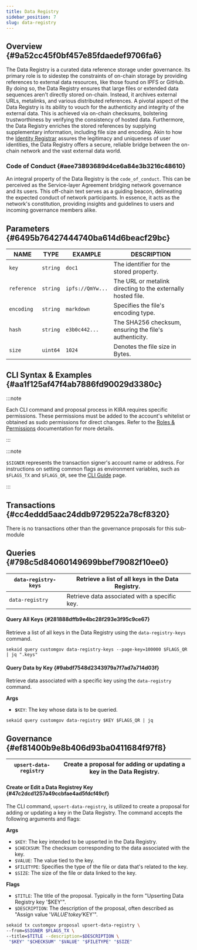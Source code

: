 ```yaml
---
title: Data Registry
sidebar_position: 7
slug: data-registry
---
```





## Overview {#9a52cc45f0bf457e85fdaedef9706fa6}


The Data Registry is a curated data reference storage under governance. Its primary role is to sidestep the constraints of on-chain storage by providing references to external data resources, like those found on IPFS or GitHub. By doing so, the Data Registry ensures that large files or extended data sequences aren't directly stored on-chain. Instead, it archives external URLs, metalinks, and various distributed references. A pivotal aspect of the Data Registry is its ability to vouch for the authenticity and integrity of the external data. This is achieved via on-chain checksums, bolstering trustworthiness by verifying the consistency of hosted data. Furthermore, the Data Registry enriches the stored references by supplying supplementary information, including file size and encoding. Akin to how the [Identity Registrar](/docs/backend---sekai/modules/governance/identity-registrar) assures the legitimacy and uniqueness of user identities, the Data Registry offers a secure, reliable bridge between the on-chain network and the vast external data world.


### Code of Conduct {#aee73893689d4ce6a84e3b3216c48610}


An integral property of the Data Registry is the `code_of_conduct`. This can be perceived as the Service-layer Agreement bridging network governance and its users. This off-chain text serves as a guiding beacon, delineating the expected conduct of network participants. In essence, it acts as the network's constitution, providing insights and guidelines to users and incoming governance members alike.


## Parameters {#6495b76427444740ba614d6beacf29bc}


| NAME        | **TYPE** | **EXAMPLE**      | **DESCRIPTION**                                              |
| ----------- | -------- | ---------------- | ------------------------------------------------------------ |
| `key`       | `string` | `doc1`           | The identifier for the stored property.                      |
| `reference` | `string` | `ipfs://QmYw...` | The URL or metalink directing to the externally hosted file. |
| `encoding`  | `string` | `markdown`       | Specifies the file's encoding type.                          |
| `hash`      | `string` | `e3b0c442...`    | The SHA256 checksum, ensuring the file's authenticity.       |
| `size`      | `uint64` | `1024`           | Denotes the file size in Bytes.                              |


## CLI Syntax & Examples {#aa1f125af47f4ab7886fd90029d3380c}


:::note

Each CLI command and proposal process in KIRA requires specific permissions. These permissions must be added to the account's whitelist or obtained as sudo permissions for direct changes. Refer to the [Roles & Permissions](/docs/backend---sekai/modules/governance/roles--permissions) documentation for more details. 

:::




:::note

`$SIGNER` represents the transaction signer's account name or address. For instructions on setting common flags as environment variables, such as `$FLAGS_TX` and `$FLAGS_QR`, see the [CLI Guide](/docs/backend---sekai/cli-guide) page.

:::




<Tabs>
<TabItem value="transactions" label="Transactions">


## Transactions {#cc4eddd5aac24ddb9729522a78cf8320}


There is no transactions other than the governance proposals for this sub-module



</TabItem>
<TabItem value="queries" label="Queries">


## Queries {#798c5d84060149699bbef79082f10ee0}


| `data-registry-keys` | Retrieve a list of all keys in the Data Registry. |
| -------------------- | ------------------------------------------------- |
| `data-registry`      | Retrieve data associated with a specific key.     |


#### Query All Keys {#281888dffb9e4bc28f293e3f95c9ce67}


Retrieve a list of all keys in the Data Registry using the `data-registry-keys` command.


```shell
sekaid query customgov data-registry-keys --page-key=100000 $FLAGS_QR | jq ".keys"
```


#### Query Data by Key {#9abdf7548d2343979a7f7ad7a714d03f}


Retrieve data associated with a specific key using the `data-registry` command.


**Args**

- **`$`**`KEY`: The key whose data is to be queried.

```shell
sekaid query customgov data-registry $KEY $FLAGS_QR | jq
```



</TabItem>
<TabItem value="governance" label="Governance">


## Governance {#ef81400b9e8b406d93ba0411684f97f8}


| `upsert-data-registry` | Create a proposal for adding or updating a key in the Data Registry. |
| ---------------------- | -------------------------------------------------------------------- |


#### Create or Edit a Data Registrey Key {#47c2dcd1257a49ccbfae4ad5fdcf49cf}


The CLI command, `upsert-data-registry`, is utilized to create a proposal for adding or updating a key in the Data Registry. The command accepts the following arguments and flags:


**Args**

- `$KEY`: The key intended to be upserted in the Data Registry.
- `$CHECKSUM`: The checksum corresponding to the data associated with the key.
- `$VALUE`: The value tied to the key.
- `$FILETYPE`: Specifies the type of the file or data that's related to the key.
- `$SIZE`: The size of the file or data linked to the key.

**Flags**

- `$TITLE`: The title of the proposal. Typically in the form "Upserting Data Registry key '$KEY'".
- `$DESCRIPTION`: The description of the proposal, often described as "Assign value '$VALUE' to key '$KEY'".

```bash
sekaid tx customgov proposal upsert-data-registry \
--from=$SIGNER $FLAGS_TX \
--title=$TITLE --description=$DESCRIPTION \
 "$KEY" "$CHECKSUM" "$VALUE" "$FILETYPE" "$SIZE" 
```



</TabItem></Tabs>

